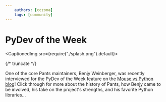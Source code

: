 ```yaml
---
    authors: [cczona]
    tags: [community]
---
```


# PyDev of the Week

<CaptionedImg src={require("./splash.png").default}></CaptionedImg>

{/* truncate */}

One of the core Pants maintainers, Benjy Weinberger, was recently interviewed for the PyDev of the Week feature on the [Mouse vs Python blog](https://www.blog.pythonlibrary.org/)! Click through for more about the history of Pants, how Benjy came to be involved, his take on the project's strengths, and his favorite Python libraries...
